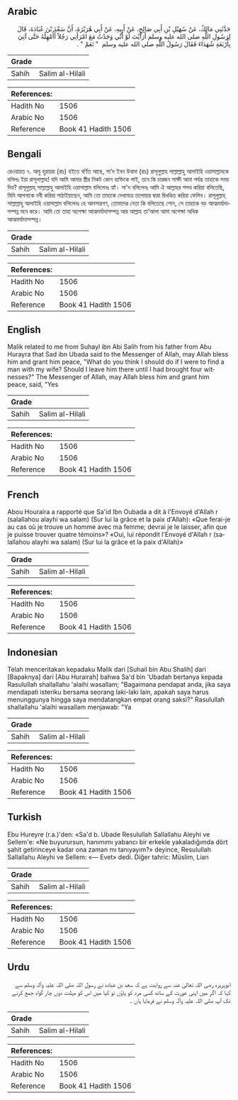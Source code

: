 ## Arabic


<div dir="rtl" lang="ar" style={{fontSize:'larger',backgroundColor:'#f8f9fa',padding:20}}>
حَدَّثَنِي مَالِكٌ، عَنْ سُهَيْلِ بْنِ أَبِي صَالِحٍ، عَنْ أَبِيهِ، عَنْ أَبِي هُرَيْرَةَ، أَنَّ سَعْدَ بْنَ عُبَادَةَ، قَالَ لِرَسُولِ اللَّهِ صلى الله عليه وسلم أَرَأَيْتَ لَوْ أَنِّي وَجَدْتُ مَعَ امْرَأَتِي رَجُلاً أَأُمْهِلُهُ حَتَّى آتِيَ بِأَرْبَعَةِ شُهَدَاءَ فَقَالَ رَسُولُ اللَّهِ صلى الله عليه وسلم ‏ "‏ نَعَمْ ‏"‏ ‏.‏
</div>
<div style={{backgroundColor:'#f8f9fa',padding:20, marginBottom: 10}}><table> <thead> <tr> <th>Grade</th> <th></th> </tr> </thead> <tbody> <tr><td>Sahih</td><td>Salim al-Hilali</td></tr></tbody></table><table> <thead> <tr> <th>References:</th> <th></th> </tr> </thead> <tbody><tr><td>Hadith No</td><td>1506</td></tr><tr><td>Arabic No</td><td>1506</td></tr><tr><td>Reference</td><td>Book 41 Hadith 1506</td></tr></tbody></table></div>

## Bengali


<div dir="ltr" lang="bn" style={{fontSize:'larger',backgroundColor:'#f8f9fa',padding:20}}>
রেওয়ায়ত ৭. আবু হুরায়রা (রাঃ) হইতে বর্ণিত আছে, সা’দ ইবন উবাদা (রাঃ) রাসূলুল্লাহ সাল্লাল্লাহু আলাইহি ওয়াসাল্লামকে বলিলঃ ইয়া রাসূলাল্লাহ! যদি আমি আমার স্ত্রীর নিকট কোন ব্যক্তিকে পাই, তবে কি চারজন সাক্ষী আনা পর্যন্ত তাহাকে সময় দিব? রাসূলুল্লাহ্ সাল্লাল্লাহু আলাইহি ওয়াসাল্লাম বলিলেনঃ হ্যাঁ। সা'দ বলিলেনঃ আমি ঐ আল্লাহর শপথ করিয়া বলিতেছি, যিনি আপনাকে নবী করিয়া পাঠাইয়াছেন, আমি তো তাহাকে দেখামাত্র তলোয়ার দ্বারা দ্বিখণ্ডিত করিয়া ফেলিব। রাসূলুল্লাহ্ সাল্লাল্লাহু আলাইহি ওয়াসাল্লাম বলিলেনঃ হে আনসারগণ, তোমাদের নেতা কি বলিতেছে শোন, সে তাহাকে বড় আত্মমর্যাদাসম্পন্ন মনে করে। আমি তো তাহা অপেক্ষা আত্মমর্যাদাসম্পন্ন আর আল্লাহ তা’আলা আমা অপেক্ষা অধিক আত্মমর্যাদাসম্পন্ন।
</div>
<div style={{backgroundColor:'#f8f9fa',padding:20, marginBottom: 10}}><table> <thead> <tr> <th>Grade</th> <th></th> </tr> </thead> <tbody> <tr><td>Sahih</td><td>Salim al-Hilali</td></tr></tbody></table><table> <thead> <tr> <th>References:</th> <th></th> </tr> </thead> <tbody><tr><td>Hadith No</td><td>1506</td></tr><tr><td>Arabic No</td><td>1506</td></tr><tr><td>Reference</td><td>Book 41 Hadith 1506</td></tr></tbody></table></div>

## English


<div dir="ltr" lang="en" style={{fontSize:'larger',backgroundColor:'#f8f9fa',padding:20}}>
Malik related to me from Suhayl ibn Abi Salih from his father from Abu Hurayra that Sad ibn Ubada said to the Messenger of Allah, may Allah bless him and grant him peace, "What do you think I should do if I were to find a man with my wife? Should I leave him there until I had brought four witnesses?" The Messenger of Allah, may Allah bless him and grant him peace, said, "Yes
</div>
<div style={{backgroundColor:'#f8f9fa',padding:20, marginBottom: 10}}><table> <thead> <tr> <th>Grade</th> <th></th> </tr> </thead> <tbody> <tr><td>Sahih</td><td>Salim al-Hilali</td></tr></tbody></table><table> <thead> <tr> <th>References:</th> <th></th> </tr> </thead> <tbody><tr><td>Hadith No</td><td>1506</td></tr><tr><td>Arabic No</td><td>1506</td></tr><tr><td>Reference</td><td>Book 41 Hadith 1506</td></tr></tbody></table></div>

## French


<div dir="ltr" lang="fr" style={{fontSize:'larger',backgroundColor:'#f8f9fa',padding:20}}>
Abou Houraira a rapporté que Sa'id Ibn Oubada a dit à l'Envoyé d'Allah r (salallahou alayhi wa salam) (Sur lui la grâce et la paix d'Allah): «Que ferai-je au cas où je trouve un homme avec ma femme; devrai je le laisser, afin que je puisse trouver quatre témoins»? «Oui, lui répondit l'Envoyé d'Allah r (salallahou alayhi wa salam) (Sur lui la grâce et la paix d'Allah)»
</div>
<div style={{backgroundColor:'#f8f9fa',padding:20, marginBottom: 10}}><table> <thead> <tr> <th>Grade</th> <th></th> </tr> </thead> <tbody> <tr><td>Sahih</td><td>Salim al-Hilali</td></tr></tbody></table><table> <thead> <tr> <th>References:</th> <th></th> </tr> </thead> <tbody><tr><td>Hadith No</td><td>1506</td></tr><tr><td>Arabic No</td><td>1506</td></tr><tr><td>Reference</td><td>Book 41 Hadith 1506</td></tr></tbody></table></div>

## Indonesian


<div dir="ltr" lang="id" style={{fontSize:'larger',backgroundColor:'#f8f9fa',padding:20}}>
Telah menceritakan kepadaku Malik dari [Suhail bin Abu Shalih] dari [Bapaknya] dari [Abu Hurairah] bahwa Sa'd bin 'Ubadah bertanya kepada Rasulullah shallallahu 'alaihi wasallam; "Bagaimana pendapat anda, jika saya mendapati isteriku bersama seorang laki-laki lain, apakah saya harus menunggunya hingga saya mendatangkan empat orang saksi?" Rasulullah shallallahu 'alaihi wasallam menjawab: "Ya
</div>
<div style={{backgroundColor:'#f8f9fa',padding:20, marginBottom: 10}}><table> <thead> <tr> <th>Grade</th> <th></th> </tr> </thead> <tbody> <tr><td>Sahih</td><td>Salim al-Hilali</td></tr></tbody></table><table> <thead> <tr> <th>References:</th> <th></th> </tr> </thead> <tbody><tr><td>Hadith No</td><td>1506</td></tr><tr><td>Arabic No</td><td>1506</td></tr><tr><td>Reference</td><td>Book 41 Hadith 1506</td></tr></tbody></table></div>

## Turkish


<div dir="ltr" lang="tr" style={{fontSize:'larger',backgroundColor:'#f8f9fa',padding:20}}>
Ebu Hureyre (r.a.)'den: «Sa'd b. Ubade Resulullah Sallallahu Aleyhi ve Sellem'e: «Ne buyurursun, hanımımı yabancı bir erkekle yakaladığımda dört şahit getirinceye kadar ona zaman mı tanıyayım?» deyince, Resulullah Sallallahu Aleyhi ve Sellem: «— Evet» dedi. Diğer tahric: Müslim, Lian
</div>
<div style={{backgroundColor:'#f8f9fa',padding:20, marginBottom: 10}}><table> <thead> <tr> <th>Grade</th> <th></th> </tr> </thead> <tbody> <tr><td>Sahih</td><td>Salim al-Hilali</td></tr></tbody></table><table> <thead> <tr> <th>References:</th> <th></th> </tr> </thead> <tbody><tr><td>Hadith No</td><td>1506</td></tr><tr><td>Arabic No</td><td>1506</td></tr><tr><td>Reference</td><td>Book 41 Hadith 1506</td></tr></tbody></table></div>

## Urdu


<div dir="rtl" lang="ur" style={{fontSize:'larger',backgroundColor:'#f8f9fa',padding:20}}>
ابوہریرہ رضی اللہ تعالیٰ عنہ سے روایت ہے کہ سعد بن عبادہ نے رسول اللہ صلی اللہ علیہ وآلہ وسلم سے کہا کہ اگر میں اپنی عورت کے ساتھ کسی مرد کو پاؤں تو کیا میں اس کو مہلت دوں چار گواہ جمع کرنے تک آپ صلی اللہ علیہ وآلہ وسلم نے فرمایا ہاں ۔
</div>
<div style={{backgroundColor:'#f8f9fa',padding:20, marginBottom: 10}}><table> <thead> <tr> <th>Grade</th> <th></th> </tr> </thead> <tbody> <tr><td>Sahih</td><td>Salim al-Hilali</td></tr></tbody></table><table> <thead> <tr> <th>References:</th> <th></th> </tr> </thead> <tbody><tr><td>Hadith No</td><td>1506</td></tr><tr><td>Arabic No</td><td>1506</td></tr><tr><td>Reference</td><td>Book 41 Hadith 1506</td></tr></tbody></table></div>
